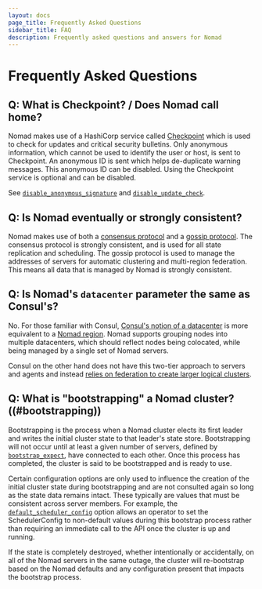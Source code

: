 ```yaml
---
layout: docs
page_title: Frequently Asked Questions
sidebar_title: FAQ
description: Frequently asked questions and answers for Nomad
---
```


# Frequently Asked Questions

## Q: What is Checkpoint? / Does Nomad call home?

Nomad makes use of a HashiCorp service called [Checkpoint](https://checkpoint.hashicorp.com)
which is used to check for updates and critical security bulletins.
Only anonymous information, which cannot be used to identify the user or host, is
sent to Checkpoint. An anonymous ID is sent which helps de-duplicate warning messages.
This anonymous ID can be disabled. Using the Checkpoint service is optional and can be disabled.

See [`disable_anonymous_signature`](/docs/configuration#disable_anonymous_signature)
and [`disable_update_check`](/docs/configuration#disable_update_check).

## Q: Is Nomad eventually or strongly consistent?

Nomad makes use of both a [consensus protocol](/docs/internals/consensus) and
a [gossip protocol](/docs/internals/gossip). The consensus protocol is strongly
consistent, and is used for all state replication and scheduling. The gossip protocol
is used to manage the addresses of servers for automatic clustering and multi-region
federation. This means all data that is managed by Nomad is strongly consistent.

## Q: Is Nomad's `datacenter` parameter the same as Consul's?

No. For those familiar with Consul, [Consul's notion of a
datacenter][consul_dc] is more equivalent to a [Nomad region][nomad_region].
Nomad supports grouping nodes into multiple datacenters, which should reflect
nodes being colocated, while being managed by a single set of Nomad servers.

Consul on the other hand does not have this two-tier approach to servers and
agents and instead [relies on federation to create larger logical
clusters][consul_fed].

## Q: What is "bootstrapping" a Nomad cluster? ((#bootstrapping))

Bootstrapping is the process when a Nomad cluster elects its first leader
and writes the initial cluster state to that leader's state store. Bootstrapping
will not occur until at least a given number of servers, defined by
[`bootstrap_expect`], have connected to each other. Once this process has
completed, the cluster is said to be bootstrapped and is ready to use.

Certain configuration options are only used to influence the creation of the
initial cluster state during bootstrapping and are not consulted again so long
as the state data remains intact. These typically are values that must be
consistent across server members. For example, the [`default_scheduler_config`]
option allows an operator to set the SchedulerConfig to non-default values
during this bootstrap process rather than requiring an immediate call to the API
once the cluster is up and running.

If the state is completely destroyed, whether intentionally or accidentally, on
all of the Nomad servers in the same outage, the cluster will re-bootstrap based
on the Nomad defaults and any configuration present that impacts the bootstrap
process.

[consul_dc]: https://www.consul.io/docs/agent/options.html#_datacenter
[consul_fed]: https://www.consul.io/docs/guides/datacenters.html
[nomad_region]: /docs/configuration#datacenter
[`bootstrap_expect`]: /docs/configuration/server#bootstrap_expect
[`default_scheduler_config`]: /docs/configuration/server#default_scheduler_config
